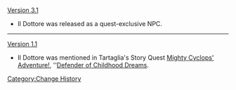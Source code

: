 [[Version 3.1]]
* Il Dottore was released as a quest-exclusive NPC.
----
[[Version 1.1]]
* Il Dottore was mentioned in Tartaglia's Story Quest [[Mighty Cyclops' Adventure!]], ''[[Defender of Childhood Dreams]].
<noinclude>[[Category:Change History]]</noinclude>